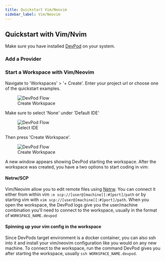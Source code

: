 ```yaml
---
title: Quickstart Vim/Neovim
sidebar_label: Vim/Neovim
---
```



## Quickstart with Vim/Nvim

Make sure you have installed [DevPod](./install.mdx) on your system.

### Add a Provider

<AddProvider />

### Start a Workspace with Vim/Neovim

Navigate to 'Workspaces' > '+ Create'. Enter your project url or choose one of the quickstart examples. 

<figure>
<img src="/docs/media/create-workspace-repo.png" alt="DevPod Flow" />
  <figcaption>Create Workspace</figcaption>
</figure>

Make sure to select 'None' under 'Default IDE'

<figure>
  <img src="/docs/media/create-workspace-vim.png" alt="DevPod Flow" />
  <figcaption>Select IDE</figcaption>
</figure>

Then press 'Create Workspace'.

<figure>
  <img src="/docs/media/create-workspace-final-vim.png" alt="DevPod Flow" />
  <figcaption>Create Workspace</figcaption>
</figure>

A new window appears showing DevPod starting the workspace.
After the workspace was created, you have a two options to start coding in vim:

#### Netrw/SCP

Vim/Neovim allow you to edit remote files using [Netrw](https://www.vim.org/scripts/script.php?script_id=1075). 
You can connect it either from within vim `:e scp://[user@]machine[[:#]port]/path` or by starting vim with `vim scp://[user@]machine[[:#]port]/path`.
When you open the workspace, the DevPod logs give you the user/machine combination you'll need to connect to the workspace, usually in the format of `WORKSPACE_NAME.devpod` 

#### Spinning up your vim config in the workspace

Since DevPods target environment is a docker container, you can also ssh into it and install your vim/neovim configuration like you would on any new machine.
To connect to the workspace, run the command DevPod gives you after starting the workspace, usually `ssh WORKSPACE_NAME.devpod`.
